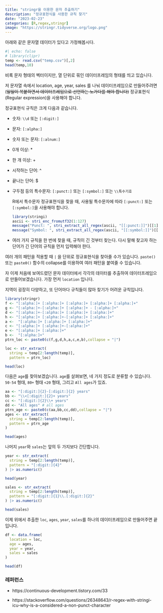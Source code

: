 ```yaml
---
title: "stringr을 이용한 문자 추출하기" 
description: "정규표현식을 사용한 규칙 찾기"
date: "2023-02-23"
categories: [R,regex,stringr]
image: "https://stringr.tidyverse.org/logo.png"
---
```


아래와 같은 문자열 데이터가 있다고 가정해봅시다.

```r
#| echo: false
# library(clipr)
temp <- read.csv("temp.csv")[,2]
head(temp,10)
```

비록 문자 형태의 벡터이지만, 열 단위로 묶인 데이터프레임의 형태를 띄고 있습니다.

저 문자열 속에서 location, age, year, sales 를 나눠 데이터프레임으로 만들어주려면 (~~일일이 복붙하면서 데이터프레임으로 선언하는 노가다를 해야 합니다)~~ 정규표현식(Regular expression)을 사용해야 합니다.

정규표현식 규칙은 크게 다음과 같습니다.

-   숫자: `\\d` 또는 `[:digit:]`

-   문자: `[:alpha:]`

-   숫자 또는 문자: `[:alnum:]`

-   0개 이상: \*

-   한 개 이상: +

-   시작하는 단어: \^

-   끝나는 단어: \$

-   구두점 등의 특수문자: `[:punct:]` 또는 `[:symbol:]` 또는 `\\특수기호`

    R에서 특수문자 정규표현식을 찾을 때, 사용될 특수문자에 따라 `[:punct:]` 또는 `[:symbol:]`을 사용해야 합니다.

    ```r

    library(stringi)
    ascii <- stri_enc_fromutf32(1:127)
    message("Punct: ", stri_extract_all_regex(ascii, "[[:punct:]]")[[1]])
    message("Symbol: ", stri_extract_all_regex(ascii, "[[:symbol:]]")[[1]])
    ```

<!-- -->

-   여러 가지 규칙을 한 번에 찾을 때, 규칙이 긴 것부터 찾는다. 다시 말해 찾고자 하는 단어가 긴 단어의 규칙을 먼저 입력해야 한다.

여러 개의 패턴을 적용할 때 `|` 을 단위로 정규표현식을 찾아줄 수가 있습니다. `paste()` 또는 `paste0()` 함수의 collapse를 이용하여 여러 패턴을 붙여줄 수 있습니다.

자 이제 처음에 보여드렸던 문자 데이터에서 각각의 데이터를 추출하여 데이터프레임으로 만들어보겠습니다. 가장 먼저 `location` 입니다.

지역이 굉장히 다양하고, 또 단어마다 규칙들이 많아 찾기가 어려운 규칙입니다.

```r
library(stringr)
f <- "[:alpha:]+ [:alpha:]+ [:alpha:]+ [:alpha:]+ [:alpha:]+"
g <- "[:alpha:]+-[:alpha:]+ [:alpha:]+ - [:alpha:]+"
d <- "[:alpha:]+-[:alpha:]+ [:alpha:]+ [:alpha:]+"
h <- "[:alpha:]+ [:alpha:]+-[:alpha:]+ [:alpha:]+"
a <-  "[:alpha:]+ [:alpha:]+ [:alpha:]+"
c <- "[:alpha:]+ [:alpha:]+-[:alpha:]+"
e <- "[:alpha:]+ [:alpha:]+"
b <-  "[:alpha:]+"
ptrn_loc <- paste0(c(f,g,d,h,a,c,e,b),collapse = "|")

loc <- str_extract(
  string = temp[2:length(temp)],
  pattern = ptrn_loc)

head(loc)
```

다음은 `age`를 찾아보겠습니다. `age`를 살펴보면, 네 가지 정도로 분류할 수 있습니다. `50-54` 형태, `80+` 형태 `<20` 형태, 그리고 `All ages`가 있죠.

```r
aa <- "[:digit:]{2}-[:digit:]{2} years"
bb <- "\\<[:digit:]{2}+ years"
cc <- "[:digit:]{2}\\+ years"
dd <- "All ages" # all ages
ptrn_age <- paste0(c(aa,bb,cc,dd),collapse = "|")
ages <- str_extract(
  string = temp[2:length(temp)],
  pattern = ptrn_age
)

head(ages)
```

나머지 `year`와 `sales`는 앞의 두 가지보다 간단합니다.

```r
year <- str_extract(
  string = temp[2:length(temp)],
  pattern = "[:digit:]{4}"
) |> as.numeric()

head(year)

sales <- str_extract(
  string = temp[2:length(temp)],
  pattern = "[:digit:]{1}\\.[:digit:]{2}"
) |> as.numeric()

head(sales)
```

이제 위에서 추출한 `loc`, `ages`, `year`, `sales`를 하나의 데이터프레임으로 만들어주면 끝입니다.

```r
df <- data.frame(
  location = loc,
  age = ages,
  year = year,
  sales = sales
)

head(df)
```

### 레퍼런스

-   https://continuous-development.tistory.com/33

-   https://stackoverflow.com/questions/26348643/r-regex-with-stringi-icu-why-is-a-considered-a-non-punct-character
